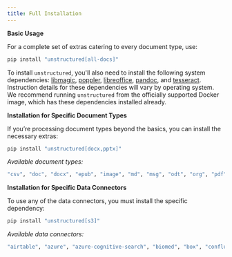 ```yaml
---
title: Full Installation
---
```


**Basic Usage**

For a complete set of extras catering to every document type, use:

```bash
pip install "unstructured[all-docs]"
```

To install `unstructured`, you'll also need to install the following system dependencies:
[libmagic](https://man7.org/linux/man-pages/man3/libmagic.3.html),
[poppler](https://poppler.freedesktop.org/),
[libreoffice](https://www.libreoffice.org/discover/libreoffice/),
[pandoc](https://pandoc.org/),
and [tesseract](https://github.com/tesseract-ocr/tesseract).
Instruction details for these dependencies will vary by operating system. We recommend
running `unstructured` from the officially supported Docker image, which has these dependencies
installed already.


**Installation for Specific Document Types**

If you’re processing document types beyond the basics, you can install the necessary extras:

```bash
pip install "unstructured[docx,pptx]"

```


_Available document types:_

```bash
"csv", "doc", "docx", "epub", "image", "md", "msg", "odt", "org", "pdf", "ppt", "pptx", "rtf", "rst", "tsv", "xlsx"

```



**Installation for Specific Data Connectors**

To use any of the data connectors, you must install the specific dependency:

```bash
pip install "unstructured[s3]"

```


_Available data connectors:_

```bash
"airtable", "azure", "azure-cognitive-search", "biomed", "box", "confluence", "couchbase", "delta-table", "discord", "dropbox", "elasticsearch", "gcs", "github", "gitlab", "google-drive", "jira", "mongodb", "notion", "opensearch", "onedrive", "outlook", "reddit", "s3", "sharepoint", "salesforce", "slack", "wikipedia"

```
